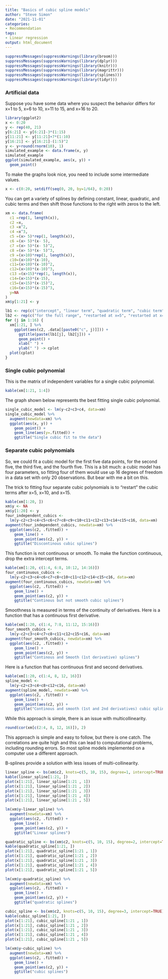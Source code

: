 ```yaml
---
title: "Basics of cubic spline models"
author: "Steve Simon"
date: "2021-11-01"
categories:
- Recommendation
tags:
- Linear regression
output: html_document
---
```


```r
suppressMessages(suppressWarnings(library(broom)))
suppressMessages(suppressWarnings(library(dplyr)))
suppressMessages(suppressWarnings(library(knitr)))
suppressMessages(suppressWarnings(library(magrittr)))
suppressMessages(suppressWarnings(library(splines)))
suppressMessages(suppressWarnings(library(tidyr)))
```

### Artificial data

Suppose you have some data where you suspect the behavior differs for x=1 to 5, x=6 to 10, x=11 to 15, and x=16 to 20.

```r
library(ggplot2)
x <- 0:20
y <- rep(40, 21)
y[6:21] <- y[6:21]-3*(1:15)
y[11:21] <- y[11:21]+7*(1:10)
y[16:21] <- y[16:21]-(1:5)^2
y <- y+round(rnorm(10), 1)
simulated_example <- data.frame(x, y)
simulated_example
ggplot(simulated_example, aes(x, y)) +
  geom_point()
```

To make the graphs look nice, you need to include some intermediate values.

```r
x <- c(0:20, setdiff(seq(0, 20, by=1/64), 0:20))
```

You can get a variety of splines by defining constant, linear, quadratic, and cubic terms and then shift those functions to the right with zeros to the left.

```r
xm <- data.frame(
  c1 =rep(1, length(x)),
  c2 =x,
  c3 =x^2,
  c4 =x^3,
  c5 =(x> 5)*rep(1, length(x)),
  c6 =(x> 5)*(x- 5),
  c7 =(x> 5)*(x- 5)^2,
  c8 =(x> 5)*(x- 5)^3,
  c9 =(x>10)*rep(1, length(x)),
  c10=(x>10)*(x-10),
  c11=(x>10)*(x-10)^2,
  c12=(x>10)*(x-10)^3,
  c13 =(x>15)*rep(1, length(x)),
  c14=(x>15)*(x-15),
  c15=(x>15)*(x-15)^2,
  c16=(x>15)*(x-15)^3,
  y=NA
)
xm$y[1:21] <- y
```


```r
lb1 <- rep(c("intercept", "linear term", "quadratic term", "cubic term"), 4)
lb2 <- rep(c("for the full range", "restarted at x=5", "restarted at x=10", "restarted at x=15"), each=4)
for (j in 1:16) {
  xm[1:21, ] %>%
    ggplot(aes(c2, .data[[paste0("c", j)]])) +
      ggtitle(paste(lb1[j], lb2[j])) +
      geom_point() +
      xlab(" ") +
      ylab(" ") -> cplot
  plot(cplot)
}
```

### Single cubic polynomial

This is the matrix of independent variables for a single cubic polynomial.

```r
kable(xm[1:21, 1:4])
```

The graph shown below represents the best fitting single cubic polynomial.

```r
single_cubic_model <- lm(y~c2+c3+c4, data=xm)
single_cubic_model %>% 
  augment(newdata=xm) %>%
  ggplot(aes(x, y)) + 
    geom_point() +
    geom_line(aes(y=.fitted)) +
    ggtitle("Single cubic fit to the data")
```

### Separate cubic polynomials

So, we could fit a cubic model for the first five data points, for the second five, the third five, and the fourth five. This is a bit much: a cubic model has four parameters, so fitting four of them would use up 16 degrees of freedom in a data set with only 20 observations. But bear with me a bit on this.

The trick to fitting four separate cubic polynomials is to "restart" the cubic terms after x=5, x=10, and x=15.

```r
kable(xm[1:20, ])
xm$y <- NA
xm$y[1:20] <- y
four_independent_cubics <- 
  lm(y~c2+c3+c4+c5+c6+c7+c8+c9+c10+c11+c12+c13+c14+c15+c16, data=xm)
augment(four_independent_cubics, newdata=xm) %>%
  ggplot(aes(c2, .fitted)) +
    geom_line() +
    geom_point(aes(c2, y)) + 
    ggtitle("Discontinous cubic splines")
```


This function is not continuous or smooth. To make the function continuous, drop the extra intercept terms.

```r
kable(xm[1:20, c(1:4, 6:8, 10:12, 14:16)])
four_continuous_cubics <- 
  lm(y~c2+c3+c4+c6+c7+c8+c10+c11+c12+c14+c15+c16, data=xm)
augment(four_continuous_cubics, newdata=xm) %>%
  ggplot(aes(c2, .fitted)) +
    geom_line() +
    geom_point(aes(c2, y)) +
    ggtitle("Continous but not smooth cubic splines")

```

Smoothness is measured in terms of the continuity of derivatives. Here is a function that has a continuous first derivative.

```r
kable(xm[1:20, c(1:4, 7:8, 11:12, 15:16)])
four_smooth_cubics <- 
  lm(y~c2+c3+c4+c7+c8+c11+c12+c15+c16, data=xm)
augment(four_smooth_cubics, newdata=xm) %>%
  ggplot(aes(c2, .fitted)) +
    geom_line() +
    geom_point(aes(c2, y)) + 
    ggtitle("Continous and Smooth (1st derivative) splines")

```

Here is a function that has continuous first and second derivatives.

```r
kable(xm[1:20, c(1:4, 8, 12, 16)])
spline_model <- 
  lm(y~c2+c3+c4+c8+c12+c16, data=xm)
augment(spline_model, newdata=xm) %>%
  ggplot(aes(c2, .fitted)) +
    geom_line() +
    geom_point(aes(c2, y)) +
    ggtitle("Continous and smooth (1st and 2nd derivatives) cubic splines")
```

While this approach is simple, there is an issue with multicollinearity.

```r
round(cor(xm[c(2:4, 8, 12, 16)]), 2)
```

This approach is simple and easy to follow, but there is one catch. The correlations are quite high and this can lead to computational problems, including rounding errors. So most spline models implemented on a computer use a different approach.

B-splines provide a solution with less issues of multi-collinearity.

```r
linear_spline <- bs(xm$c2, knots=c(5, 10, 15), degree=1, intercept=TRUE)
kable(linear_spline[1:21, ])
plot(x[1:21], linear_spline[1:21 , 1])
plot(x[1:21], linear_spline[1:21 , 2])
plot(x[1:21], linear_spline[1:21 , 3])
plot(x[1:21], linear_spline[1:21 , 4])
plot(x[1:21], linear_spline[1:21 , 5])

lm(xm$y~linear_spline) %>%
  augment(newdata=xm) %>%
  ggplot(aes(c2, .fitted)) +
    geom_line() +
    geom_point(aes(c2, y)) + 
    ggtitle("Linear splines")
```

```r
quadratic_spline <- bs(xm$c2, knots=c(5, 10, 15), degree=2, intercept=TRUE)
kable(quadratic_spline[1:21, ])
plot(x[1:21], quadratic_spline[1:21 , 1])
plot(x[1:21], quadratic_spline[1:21 , 2])
plot(x[1:21], quadratic_spline[1:21 , 3])
plot(x[1:21], quadratic_spline[1:21 , 4])
plot(x[1:21], quadratic_spline[1:21 , 5])

lm(xm$y~quadratic_spline) %>%
  augment(newdata=xm) %>%
  ggplot(aes(c2, .fitted)) +
    geom_line() +
    geom_point(aes(c2, y)) + 
    ggtitle("quadratic splines")
```

```r
cubic_spline <- bs(xm$c2, knots=c(5, 10, 15), degree=3, intercept=TRUE)
kable(cubic_spline[1:21, ])
plot(x[1:21], cubic_spline[1:21 , 1])
plot(x[1:21], cubic_spline[1:21 , 2])
plot(x[1:21], cubic_spline[1:21 , 3])
plot(x[1:21], cubic_spline[1:21 , 4])
plot(x[1:21], cubic_spline[1:21 , 5])

lm(xm$y~cubic_spline) %>%
  augment(newdata=xm) %>%
  ggplot(aes(c2, .fitted)) +
    geom_line() +
    geom_point(aes(c2, y)) + 
    ggtitle("cubic splines")
```


